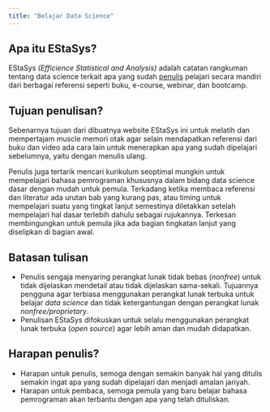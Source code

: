 ```yaml
---
title: "Belajar Data Science"
---
```


## Apa itu EStaSys?

EStaSys *(Efficience Statistical and Analysis)* adalah catatan rangkuman tentang data science terkait apa yang sudah [penulis] pelajari secara mandiri dari berbagai referensi seperti buku, e-course, webinar, dan bootcamp.

## Tujuan penulisan?

Sebenarnya tujuan dari dibuatnya website EStaSys ini untuk melatih dan mempertajam muscle memori otak agar selain mendapatkan referensi dari buku dan video ada cara lain untuk menerapkan apa yang sudah dipelajari sebelumnya, yaitu dengan menulis ulang.

Penulis juga tertarik mencari kurikulum seoptimal mungkin untuk mempelajari bahasa pemrograman khususnya dalam bidang data science dasar dengan mudah untuk pemula.
Terkadang ketika membaca referensi dan literatur ada urutan bab yang kurang pas, atau timing untuk mempelajari suatu yang tingkat lanjut semestinya diletakkan setelah mempelajari hal dasar terlebih dahulu sebagai rujukannya.
Terkesan membingungkan untuk pemula jika ada bagian tingkatan lanjut yang diselipkan di bagian awal.

## Batasan tulisan

* Penulis sengaja menyaring perangkat lunak tidak bebas (*nonfree*) untuk tidak dijelaskan mendetail atau tidak dijelaskan sama-sekali. Tujuannya pengguna agar terbiasa menggunakan perangkat lunak terbuka untuk belajar *data science* dan tidak ketergantungan dengan perangkat lunak *nonfree/proprietary*.
* Penulisan EStaSys difokuskan untuk selalu menggunakan perangkat lunak terbuka (*open source*) agar lebih aman dan mudah didapatkan.

## Harapan penulis?

* Harapan untuk penulis, semoga dengan semakin banyak hal yang ditulis semakin ingat apa yang sudah dipelajari dan menjadi amalan jariyah.
* Harapan untuk pembaca, semoga pemula yang baru belajar bahasa pemrograman akan terbantu dengan apa yang telah dituliskan.

[penulis]: https://hervyqa.id

